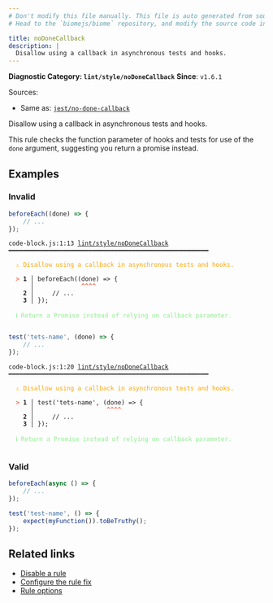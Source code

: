 ```yaml
---
# Don't modify this file manually. This file is auto generated from source, and you will lose your changes next time the website is built.
# Head to the `biomejs/biome` repository, and modify the source code in there.

title: noDoneCallback
description: |
  Disallow using a callback in asynchronous tests and hooks.
---
```


**Diagnostic Category: `lint/style/noDoneCallback`**
<Tabs>
<TabItem label="JavaScript (and super languages)" icon="seti:javascript">
**Since**: `v1.6.1`

Sources: 
- Same as: <a href="https://github.com/jest-community/eslint-plugin-jest/blob/main/docs/rules/no-done-callback.md" target="_blank"><code>jest/no-done-callback</code></a>

Disallow using a callback in asynchronous tests and hooks.

This rule checks the function parameter of hooks and tests for use of the `done` argument, suggesting you return a promise instead.

## Examples

### Invalid

```js
beforeEach((done) => {
    // ...
});
```

<pre class="language-text"><code class="language-text">code-block.js:1:13 <a href="https://biomejs.dev/linter/rules/no-done-callback">lint/style/noDoneCallback</a> ━━━━━━━━━━━━━━━━━━━━━━━━━━━━━━━━━━━━━━━━━━━━━━━━━━━━━━━<br /><br />  <strong><span style="color: Orange;">⚠</span></strong> <span style="color: Orange;">Disallow using a callback in asynchronous tests and hooks.</span><br />  <br />  <strong><span style="color: Tomato;">&gt;</span></strong> <strong>1 │ </strong>beforeEach((done) =&gt; &#123;<br />   <strong>   │ </strong>            <strong><span style="color: Tomato;">^</span></strong><strong><span style="color: Tomato;">^</span></strong><strong><span style="color: Tomato;">^</span></strong><strong><span style="color: Tomato;">^</span></strong><br />    <strong>2 │ </strong>    // ...<br />    <strong>3 │ </strong>&#125;);<br />  <br />  <strong><span style="color: lightgreen;">ℹ</span></strong> <span style="color: lightgreen;">Return a Promise instead of relying on callback parameter.</span><br />  <br /></code></pre>

```js
test('tets-name', (done) => {
    // ...
});
```

<pre class="language-text"><code class="language-text">code-block.js:1:20 <a href="https://biomejs.dev/linter/rules/no-done-callback">lint/style/noDoneCallback</a> ━━━━━━━━━━━━━━━━━━━━━━━━━━━━━━━━━━━━━━━━━━━━━━━━━━━━━━━<br /><br />  <strong><span style="color: Orange;">⚠</span></strong> <span style="color: Orange;">Disallow using a callback in asynchronous tests and hooks.</span><br />  <br />  <strong><span style="color: Tomato;">&gt;</span></strong> <strong>1 │ </strong>test('tets-name', (done) =&gt; &#123;<br />   <strong>   │ </strong>                   <strong><span style="color: Tomato;">^</span></strong><strong><span style="color: Tomato;">^</span></strong><strong><span style="color: Tomato;">^</span></strong><strong><span style="color: Tomato;">^</span></strong><br />    <strong>2 │ </strong>    // ...<br />    <strong>3 │ </strong>&#125;);<br />  <br />  <strong><span style="color: lightgreen;">ℹ</span></strong> <span style="color: lightgreen;">Return a Promise instead of relying on callback parameter.</span><br />  <br /></code></pre>

### Valid

```js
beforeEach(async () => {
    // ...
});
```

```js
test('test-name', () => {
    expect(myFunction()).toBeTruthy();
});
```

## Related links

- [Disable a rule](/linter/#disable-a-lint-rule)
- [Configure the rule fix](/linter#configure-the-rule-fix)
- [Rule options](/linter/#rule-options)

</TabItem>
</Tabs>

